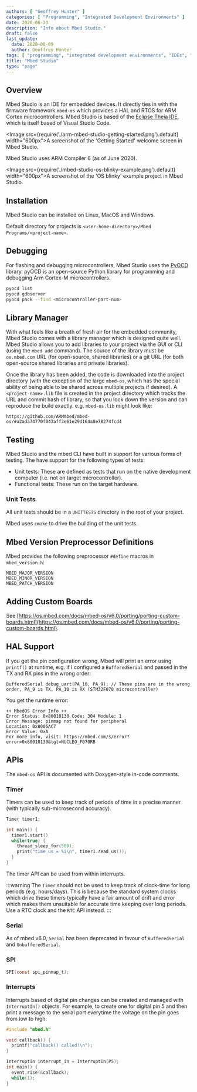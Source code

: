 ```yaml
---
authors: [ "Geoffrey Hunter" ]
categories: [ "Programming", "Integrated Development Environments" ]
date: 2020-06-23
description: "Info about Mbed Studio."
draft: false
last_update:
  date: 2020-08-09
  author: Geoffrey Hunter
tags: [ "programming", "integrated development environments", "IDEs", "Mbed Studio", "ARM", "Cortex-M", "pyOCD", "ARM Compiler", "Mbed OS", "RTOS", "API", "HAL" ]
title: "Mbed Studio"
type: "page"
---
```


<WarningIsNotes />

## Overview

Mbed Studio is an IDE for embedded devices. It directly ties in with the firmware framework `mbed-os` which provides a HAL and RTOS for ARM Cortex microcontrollers. Mbed Studio is based of the [Eclipse Theia IDE](https://theia-ide.org/), which is itself based of Visual Studio Code.

<Image src={require('./arm-mbed-studio-getting-started.png').default} width="600px">A screenshot of the 'Getting Started' welcome screen in Mbed Studio.</Image>

Mbed Studio uses ARM Compiler 6 (as of June 2020).

<Image src={require('./mbed-studio-os-blinky-example.png').default} width="600px">A screenshot of the 'OS blinky' example project in Mbed Studio.</Image>

## Installation

Mbed Studio can be installed on Linux, MacOS and Windows.

Default directory for projects is `<user-home-directory>/Mbed Programs/<project-name>`.

## Debugging

For flashing and debugging microcontrollers, Mbed Studio uses the [PyOCD](https://github.com/mbedmicro/pyOCD) library. pyOCD is an open-source Python library for programming and debugging Arm Cortex-M microcontrollers.

```bash
pyocd list
pyocd gdbserver
pyocd pack --find <microcontroller-part-num>
```

## Library Manager

With what feels like a breath of fresh air for the embedded community, Mbed Studio comes with a library manager which is designed quite well. Mbed Studio allows you to add libraries to your project via the GUI or CLI (using the `mbed add` command). The source of the library must be `os.mbed.com` URL (for open-source, shared libraries) or a git URL (for both open-source shared libraries and private libraries). 

Once the library has been added, the code is downloaded into the project directory (with the exception of the large `mbed-os`, which has the special ability of being able to be shared across multiple projects if desired). A `<project-name>.lib` file is created in the project directory which tracks the URL and commit hash of library, so that you lock down the version and can reproduce the build exactly. e.g. `mbed-os.lib` might look like:

```
https://github.com/ARMmbed/mbed-os/#a2ada74770f043aff3e61e29d164a8e78274fcd4
```

## Testing

Mbed Studio and the mbed CLI have built in support for various forms of testing. The have support for the following types of tests:

* Unit tests: These are defined as tests that run on the native development computer (i.e. not on target microcontroller).
* Functional tests: These run on the target hardware.

### Unit Tests

All unit tests should be in a `UNITTESTS` directory in the root of your project.

Mbed uses `cmake` to drive the building of the unit tests.

## Mbed Version Preprocessor Definitions

Mbed provides the following preprocessor `#define` macros in `mbed_version.h`:

```text
MBED_MAJOR_VERSION
MBED_MINOR_VERSION
MBED_PATCH_VERSION
```

## Adding Custom Boards

See [https://os.mbed.com/docs/mbed-os/v6.0/porting/porting-custom-boards.html](https://os.mbed.com/docs/mbed-os/v6.0/porting/porting-custom-boards.html).

## HAL Support

If you get the pin configuration wrong, Mbed will print an error using `printf()` at runtime, e.g. if I configured a `BufferedSerial` and passed in the TX and RX pins in the wrong order:

```
BufferedSerial debug_uart(PA_10, PA_9); // These pins are in the wrong order, PA_9 is TX, PA_10 is RX (STM32F070 microcontroller)
```

You get the runtime error:

```
++ MbedOS Error Info ++
Error Status: 0x80010130 Code: 304 Module: 1
Error Message: pinmap not found for peripheral
Location: 0x8005AC7
Error Value: 0xA
For more info, visit: https://mbed.com/s/error?error=0x80010130&tgt=NUCLEO_F070RB
```

## APIs

The `mbed-os` API is documented with Doxygen-style in-code comments.

### Timer

Timers can be used to keep track of periods of time in a precise manner (with typically sub-microsecond accuracy).

```c
Timer timer1;

int main() {
  timer1.start()
  while(true) {
    thread_sleep_for(500);
    print("time_us = %i\n", timer1.read_us());
  }
}
```

The timer API can be used from within interrupts.

:::warning
The `Timer` should not be used to keep track of clock-time for long periods (e.g. hours/days). This is because the standard system clocks which drive these timers typically have a fair amount of drift and error which makes them unsuitable for accurate time keeping over long periods. Use a RTC clock and the `RTC` API instead.
:::

### Serial

As of mbed v6.0, `Serial` has been deprecated in favour of `BufferedSerial` and `UnbufferedSerial`.

### SPI

```c
SPI(const spi_pinmap_t);
```

### Interrupts

Interrupts based of digital pin changes can be created and managed with `InterruptIn()` objects. For example, to create one for digital pin 5 and then print a message to the serial port everytime the voltage on the pin goes from low to high:

```c++
#include "mbed.h"

void callback() {
  printf("callback() called!\n");
}

InterruptIn interrupt_in = InterruptIn(P5);
int main() {
  event.rise(&callback);
  while(1);
}
```

